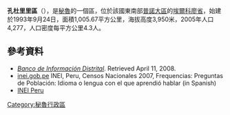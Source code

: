 '''孔杜里里區'''（{{lang-es|Distrito de Conduriri}}），是[[秘魯|秘魯]]的一個區，位於該國東南部[[普諾大區|普諾大區]]的[[埃爾科廖省|埃爾科廖省]]，始建於1993年9月24日，面積1,005.67平方公里，海拔高度3,950米，2005年人口4,277，人口密度每平方公里4.3人。

==參考資料==
*''[https://web.archive.org/web/20080423164200/http://desa.inei.gob.pe/mapas/bid/ Banco de Información Distrital]''. Retrieved April 11, 2008.
*[https://web.archive.org/web/20130127005551/http://iinei.inei.gob.pe/iinei/RedatamCpv2007.asp?id=ResultadosCensales%3Fori%3DC inei.gob.pe] INEI, Peru, Censos Nacionales 2007, Frequencias: Preguntas de Población: Idioma o lengua con el que aprendió hablar (in Spanish)
* [https://web.archive.org/web/20120124063934/http://proyectos.inei.gob.pe/mapas/bid/ INEI Peru]

{{Peru-geo-stub}}
[[Category:秘魯行政區|Category:秘魯行政區]]